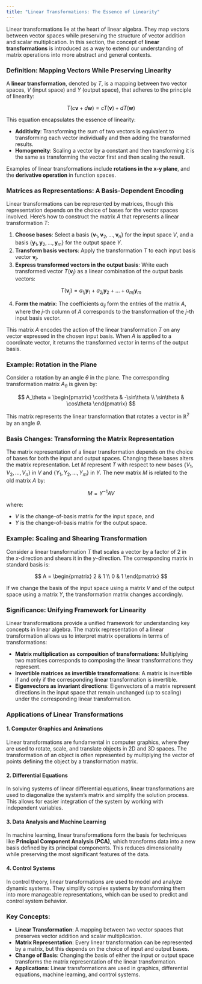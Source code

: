 ```yaml
---
title: "Linear Transformations: The Essence of Linearity"
---
```



Linear transformations lie at the heart of linear algebra. They map vectors between vector spaces while preserving the structure of vector addition and scalar multiplication. In this section, the concept of **linear transformations** is introduced as a way to extend our understanding of matrix operations into more abstract and general contexts.

### Definition: Mapping Vectors While Preserving Linearity

A **linear transformation**, denoted by $T$, is a mapping between two vector spaces, $V$ (input space) and $Y$ (output space), that adheres to the principle of linearity:

$$
T(c\mathbf{v} + d\mathbf{w}) = cT(\mathbf{v}) + dT(\mathbf{w})
$$

This equation encapsulates the essence of linearity:

- **Additivity**: Transforming the sum of two vectors is equivalent to transforming each vector individually and then adding the transformed results.
- **Homogeneity**: Scaling a vector by a constant and then transforming it is the same as transforming the vector first and then scaling the result.

Examples of linear transformations include **rotations in the x-y plane**, and the **derivative operation** in function spaces.

### Matrices as Representations: A Basis-Dependent Encoding

Linear transformations can be represented by matrices, though this representation depends on the choice of bases for the vector spaces involved. Here’s how to construct the matrix $A$ that represents a linear transformation $T$:

1. **Choose bases**: Select a basis $\{\mathbf{v}_1, \mathbf{v}_2, \dots, \mathbf{v}_n\}$ for the input space $V$, and a basis $\{\mathbf{y}_1, \mathbf{y}_2, \dots, \mathbf{y}_m\}$ for the output space $Y$.
2. **Transform basis vectors**: Apply the transformation $T$ to each input basis vector $\mathbf{v}_j$.
3. **Express transformed vectors in the output basis**: Write each transformed vector $T(\mathbf{v}_j)$ as a linear combination of the output basis vectors:

$$
T(\mathbf{v}_j) = a_{1j} \mathbf{y}_1 + a_{2j} \mathbf{y}_2 + \dots + a_{mj} \mathbf{y}_m
$$

4. **Form the matrix**: The coefficients $a_{ij}$ form the entries of the matrix $A$, where the $j$-th column of $A$ corresponds to the transformation of the $j$-th input basis vector.

This matrix $A$ encodes the action of the linear transformation $T$ on any vector expressed in the chosen input basis. When $A$ is applied to a coordinate vector, it returns the transformed vector in terms of the output basis.

### Example: Rotation in the Plane

Consider a rotation by an angle $\theta$ in the plane. The corresponding transformation matrix $A_\theta$ is given by:

$$
A_\theta = 
\begin{pmatrix}
\cos\theta & -\sin\theta \\
\sin\theta & \cos\theta
\end{pmatrix}
$$

This matrix represents the linear transformation that rotates a vector in $\mathbb{R}^2$ by an angle $\theta$.

### Basis Changes: Transforming the Matrix Representation

The matrix representation of a linear transformation depends on the choice of bases for both the input and output spaces. Changing these bases alters the matrix representation. Let $M$ represent $T$ with respect to new bases $\{V_1, V_2, \dots, V_n\}$ in $V$ and $\{Y_1, Y_2, \dots, Y_m\}$ in $Y$. The new matrix $M$ is related to the old matrix $A$ by:

$$
M = Y^{-1} A V
$$

where:

- $V$ is the change-of-basis matrix for the input space, and
- $Y$ is the change-of-basis matrix for the output space.

### Example: Scaling and Shearing Transformation

Consider a linear transformation $T$ that scales a vector by a factor of 2 in the $x$-direction and shears it in the $y$-direction. The corresponding matrix in standard basis is:

$$
A =
\begin{pmatrix}
2 & 1 \\
0 & 1
\end{pmatrix}
$$

If we change the basis of the input space using a matrix $V$ and of the output space using a matrix $Y$, the transformation matrix changes accordingly.

### Significance: Unifying Framework for Linearity

Linear transformations provide a unified framework for understanding key concepts in linear algebra. The matrix representation of a linear transformation allows us to interpret matrix operations in terms of transformations:

- **Matrix multiplication as composition of transformations**: Multiplying two matrices corresponds to composing the linear transformations they represent.
- **Invertible matrices as invertible transformations**: A matrix is invertible if and only if the corresponding linear transformation is invertible.
- **Eigenvectors as invariant directions**: Eigenvectors of a matrix represent directions in the input space that remain unchanged (up to scaling) under the corresponding linear transformation.

### Applications of Linear Transformations

#### 1. Computer Graphics and Animations

Linear transformations are fundamental in computer graphics, where they are used to rotate, scale, and translate objects in 2D and 3D spaces. The transformation of an object is often represented by multiplying the vector of points defining the object by a transformation matrix.

#### 2. Differential Equations

In solving systems of linear differential equations, linear transformations are used to diagonalize the system’s matrix and simplify the solution process. This allows for easier integration of the system by working with independent variables.

#### 3. Data Analysis and Machine Learning

In machine learning, linear transformations form the basis for techniques like **Principal Component Analysis (PCA)**, which transforms data into a new basis defined by its principal components. This reduces dimensionality while preserving the most significant features of the data.

#### 4. Control Systems

In control theory, linear transformations are used to model and analyze dynamic systems. They simplify complex systems by transforming them into more manageable representations, which can be used to predict and control system behavior.

:::{.callout-note}
### Key Concepts:
- **Linear Transformation**: A mapping between two vector spaces that preserves vector addition and scalar multiplication.
- **Matrix Representation**: Every linear transformation can be represented by a matrix, but this depends on the choice of input and output bases.
- **Change of Basis**: Changing the basis of either the input or output space transforms the matrix representation of the linear transformation.
- **Applications**: Linear transformations are used in graphics, differential equations, machine learning, and control systems.

:::
